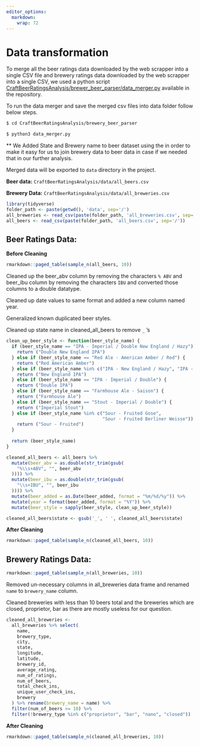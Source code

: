 ```yaml
---
editor_options: 
  markdown: 
    wrap: 72
---
```


# Data transformation

To merge all the beer ratings data downloaded by the web scrapper into a
single CSV file and brewery ratings data downloaded by the web scrapper
into a single CSV, we used a python script
[CraftBeerRatingsAnalysis/brewer_beer_parser/data_merger.py](https://github.com/kkcp-dsi/CraftBeerRatingsAnalysis/blob/main/brewery_beer_parser/data_merger.py)
available in the repository.

To run the data merger and save the merged csv files into data folder
follow below steps.

``` .bash
$ cd CraftBeerRatingsAnalysis/brewery_beer_parser

$ python3 data_merger.py
```

\*\* We Added State and Brewery name to beer dataset using the in order
to make it easy for us to join brewery data to beer data in case if we
needed that in our further analysis.

Merged data will be exported to `data` directory in the project.

**Beer data:** `CraftBeerRatingsAnalysis/data/all_beers.csv`

**Brewery Data:** `CraftBeerRatingsAnalysis/data/all_breweries.csv`

```r
library(tidyverse)
folder_path <- paste(getwd(), 'data', sep='/')
all_breweries <- read_csv(paste(folder_path, 'all_breweries.csv', sep='/'))
all_beers <- read_csv(paste(folder_path, 'all_beers.csv', sep='/'))
```

## Beer Ratings Data:

**Before Cleaning**

```r
rmarkdown::paged_table(sample_n(all_beers, 10))
```

Cleaned up the beer_abv column by removing the characters `% ABV` and
beer_ibu column by removing the characters `IBU` and converted those
columns to a double datatype.

Cleaned up date values to same format and added a new column named year.

Generalized known duplicated beer styles.

Cleaned up state name in cleaned_all_beers to remove `_` 's

```r
clean_up_beer_style <- function(beer_style_name) {
  if (beer_style_name == "IPA - Imperial / Double New England / Hazy") {
    return ("Double New England IPA")
  } else if (beer_style_name == "Red Ale - American Amber / Red") {
    return ("Red American Amber")
  } else if (beer_style_name %in% c("IPA - New England / Hazy", "IPA - New England")) {
    return ("New England IPA")
  } else if (beer_style_name == "IPA - Imperial / Double") {
    return ("Double IPA")
  } else if (beer_style_name == "Farmhouse Ale - Saison") {
    return ("Farmhouse Ale")
  } else if (beer_style_name == "Stout - Imperial / Double") {
    return ("Imperial Stout")
  } else if (beer_style_name %in% c("Sour - Fruited Gose",
                                    "Sour - Fruited Berliner Weisse")) {
    return ("Sour - Fruited")
  }
  
  return (beer_style_name)
}

cleaned_all_beers <- all_beers %>%
  mutate(beer_abv = as.double(str_trim(gsub(
    "%\\s+ABV", "", beer_abv
  )))) %>%
  mutate(beer_ibu = as.double(str_trim(gsub(
    "\\s+IBU", "", beer_ibu
  )))) %>%
  mutate(beer_added = as.Date(beer_added, format = "%m/%d/%y")) %>%
  mutate(year = format(beer_added, format = "%Y")) %>%
  mutate(beer_style = sapply(beer_style, clean_up_beer_style))

cleaned_all_beers$state <- gsub('_', ' ', cleaned_all_beers$state)
```

**After Cleaning**

```r
rmarkdown::paged_table(sample_n(cleaned_all_beers, 10))
```

## Brewery Ratings Data:

```r
rmarkdown::paged_table(sample_n(all_breweries, 10))
```

Removed un-necessary columns in all_breweries data frame and renamed
`name` to `brewery_name` column.

Cleaned breweries with less than 10 beers total and the breweries which
are closed, proprietor, bar as there are mostly useless for our
question.

```r
cleaned_all_breweries <-
  all_breweries %>% select(
    name,
    brewery_type,
    city,
    state,
    longitude,
    latitude,
    brewery_id,
    average_rating,
    num_of_ratings,
    num_of_beers,
    total_check_ins,
    unique_user_check_ins,
    brewery
  ) %>% rename(brewery_name = name) %>%
  filter(num_of_beers >= 10) %>% 
  filter(!brewery_type %in% c("proprietor", "bar", "nano", "closed"))
```

**After Cleaning**

```r
rmarkdown::paged_table(sample_n(cleaned_all_breweries, 10))
```
